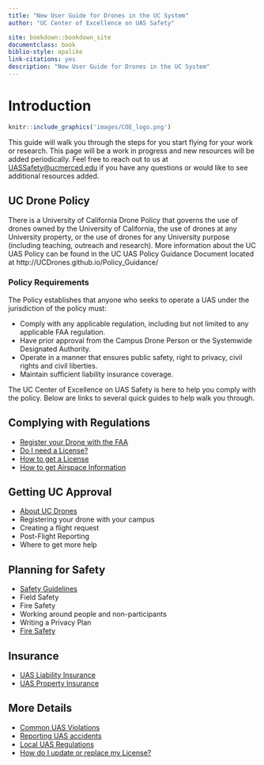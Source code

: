 ```yaml
--- 
title: "New User Guide for Drones in the UC System"
author: "UC Center of Excellence on UAS Safety"

site: bookdown::bookdown_site
documentclass: book
biblio-style: apalike
link-citations: yes
description: "New User Guide for Drones in the UC System"
---
```


# Introduction {-}


```r
knitr::include_graphics('images/COE_logo.png')
```

This guide will walk you through the steps for you start flying for your work or research.  This page will be a work in progress and new resources will be added periodically.  Feel free to reach out to us at [UASSafety@ucmerced.edu](mailto:UASSafety@ucmerced.edu) if you have any questions or would like to see additional resources added.

## UC Drone Policy {-}

There is a University of California Drone Policy that governs the use of drones owned by the University of California, the use of drones at any University property, or the use of drones for any University purpose (including teaching, outreach and research).  More information about the UC UAS Policy can be found in the UC UAS Policy Guidance Document located at http://UCDrones.github.io/Policy_Guidance/

### Policy Requirements {-}
The Policy establishes that anyone who seeks to operate a UAS under the jurisdiction of the policy must:

 - Comply with any applicable regulation, including but not limited to any applicable FAA regulation.
 - Have prior approval from the Campus Drone Person or the Systemwide Designated Authority.
 - Operate in a manner that ensures public safety, right to privacy, civil rights and civil liberties.
 - Maintain sufficient liability insurance coverage.
    
The UC Center of Excellence on UAS Safety is here to help you comply with the policy.  Below are links to several quick guides to help walk you through. 

## Complying with Regulations {-}

- [Register your Drone with the FAA](#ch-register) 
- [Do I need a License?](#ch-license)
- [How to get a License](#ch-get-license)
- [How to get Airspace Information](#ch-airspace-info)

## Getting UC Approval {-}

- [About UC Drones](#ch-about-UCdrones)
- Registering your drone with your campus
- Creating a flight request
- Post-Flight Reporting
- Where to get more help

## Planning for Safety {-}

- [Safety Guidelines](#ch-safety-guidelines)
- Field Safety
- Fire Safety
- Working around people and non-participants
- Writing a Privacy Plan
- [Fire Safety](#ch-fire-safety) 

## Insurance {-}

- [UAS Liability Insurance](#ch-liability-insurance)
- [UAS Property Insurance](#ch-hull-insurance)

## More Details {-}

- [Common UAS Violations](#ch-common-UAS-violations)
- [Reporting UAS accidents](#ch-uas-accident)
- [Local UAS Regulations](#ch-local-UAS-regulations)
- [How do I update or replace my License?](#ch-replace-license)